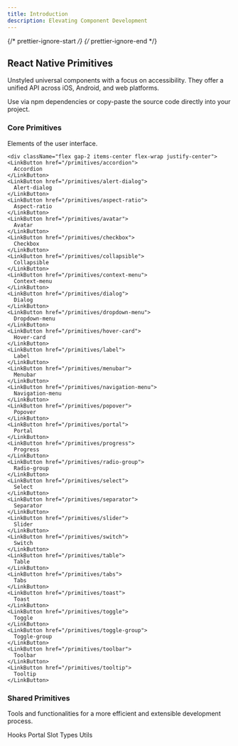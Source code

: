 ```yaml
---
title: Introduction
description: Elevating Component Development
---
```

{/* prettier-ignore-start */}
{/* prettier-ignore-end */}



## React Native Primitives

Unstyled universal components with a focus on accessibility. They offer a unified API across iOS, Android, and web platforms.


<Aside type="tip" title="Adaptable React Native Components for Any Project">
  Use via npm dependencies or copy-paste the source code directly into your project.
</Aside>

 ### Core Primitives

 Elements of the user interface.

    <div className="flex gap-2 items-center flex-wrap justify-center">
    <LinkButton href="/primitives/accordion">
      Accordion
    </LinkButton>
    <LinkButton href="/primitives/alert-dialog">
      Alert-dialog
    </LinkButton>
    <LinkButton href="/primitives/aspect-ratio">
      Aspect-ratio
    </LinkButton>
    <LinkButton href="/primitives/avatar">
      Avatar
    </LinkButton>
    <LinkButton href="/primitives/checkbox">
      Checkbox
    </LinkButton>
    <LinkButton href="/primitives/collapsible">
      Collapsible
    </LinkButton>
    <LinkButton href="/primitives/context-menu">
      Context-menu
    </LinkButton>
    <LinkButton href="/primitives/dialog">
      Dialog
    </LinkButton>
    <LinkButton href="/primitives/dropdown-menu">
      Dropdown-menu
    </LinkButton>
    <LinkButton href="/primitives/hover-card">
      Hover-card
    </LinkButton>
    <LinkButton href="/primitives/label">
      Label
    </LinkButton>
    <LinkButton href="/primitives/menubar">
      Menubar
    </LinkButton>
    <LinkButton href="/primitives/navigation-menu">
      Navigation-menu
    </LinkButton>
    <LinkButton href="/primitives/popover">
      Popover
    </LinkButton>
    <LinkButton href="/primitives/portal">
      Portal
    </LinkButton>
    <LinkButton href="/primitives/progress">
      Progress
    </LinkButton>
    <LinkButton href="/primitives/radio-group">
      Radio-group
    </LinkButton>
    <LinkButton href="/primitives/select">
      Select
    </LinkButton>
    <LinkButton href="/primitives/separator">
      Separator
    </LinkButton>
    <LinkButton href="/primitives/slider">
      Slider
    </LinkButton>
    <LinkButton href="/primitives/switch">
      Switch
    </LinkButton>
    <LinkButton href="/primitives/table">
      Table
    </LinkButton>
    <LinkButton href="/primitives/tabs">
      Tabs
    </LinkButton>
    <LinkButton href="/primitives/toast">
      Toast
    </LinkButton>
    <LinkButton href="/primitives/toggle">
      Toggle
    </LinkButton>
    <LinkButton href="/primitives/toggle-group">
      Toggle-group
    </LinkButton>
    <LinkButton href="/primitives/toolbar">
      Toolbar
    </LinkButton>
    <LinkButton href="/primitives/tooltip">
      Tooltip
    </LinkButton>
  </div>

### Shared Primitives

  Tools and functionalities for a more efficient and extensible development process.

  <div className="flex gap-2 items-center flex-wrap justify-center">
    <LinkButton href="/primitives/hooks">
      Hooks
    </LinkButton>
    <LinkButton href="/primitives/portal">
      Portal
    </LinkButton>
    <LinkButton href="/primitives/slot">
      Slot
    </LinkButton>
    <LinkButton href="/primitives/types">
      Types
    </LinkButton>
    <LinkButton href="/primitives/utils">
      Utils
    </LinkButton>
  </div>





